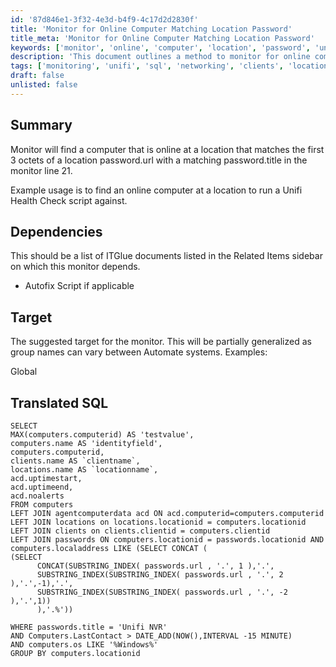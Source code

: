 ```yaml
---
id: '87d846e1-3f32-4e3d-b4f9-4c17d2d2830f'
title: 'Monitor for Online Computer Matching Location Password'
title_meta: 'Monitor for Online Computer Matching Location Password'
keywords: ['monitor', 'online', 'computer', 'location', 'password', 'unifi', 'health', 'check']
description: 'This document outlines a method to monitor for online computers that match specific location passwords, allowing for targeted operations such as running health checks on Unifi systems. It includes SQL queries for data retrieval and dependencies on ITGlue documents.'
tags: ['monitoring', 'unifi', 'sql', 'networking', 'clients', 'locations', 'uptime']
draft: false
unlisted: false
---
```

## Summary

Monitor will find a computer that is online at a location that matches the first 3 octets of a location password.url with a matching password.title in the monitor line 21.

Example usage is to find an online computer at a location to run a Unifi Health Check script against.

## Dependencies

This should be a list of ITGlue documents listed in the Related Items sidebar on which this monitor depends.

- Autofix Script if applicable

## Target

The suggested target for the monitor. This will be partially generalized as group names can vary between Automate systems. Examples:

Global

## Translated SQL

```
SELECT 
MAX(computers.computerid) AS 'testvalue',
computers.name AS 'identityfield',
computers.computerid,
clients.name AS `clientname`,
locations.name AS `locationname`,
acd.uptimestart,
acd.uptimeend,
acd.noalerts
FROM computers
LEFT JOIN agentcomputerdata acd ON acd.computerid=computers.computerid
LEFT JOIN locations on locations.locationid = computers.locationid
LEFT JOIN clients on clients.clientid = computers.clientid
LEFT JOIN passwords ON computers.locationid = passwords.locationid AND computers.localaddress LIKE (SELECT CONCAT (
(SELECT 
      CONCAT(SUBSTRING_INDEX( passwords.url , '.', 1 ),'.',
      SUBSTRING_INDEX(SUBSTRING_INDEX( passwords.url , '.', 2 ),'.',-1),'.',
      SUBSTRING_INDEX(SUBSTRING_INDEX( passwords.url , '.', -2 ),'.',1))
      ),'.%'))

WHERE passwords.title = 'Unifi NVR'
AND Computers.LastContact > DATE_ADD(NOW(),INTERVAL -15 MINUTE)
AND computers.os LIKE '%Windows%'
GROUP BY computers.locationid
```











